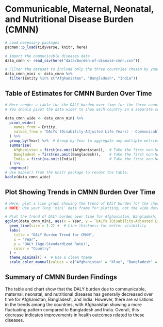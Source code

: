 # Communicable, Maternal, Neonatal, and Nutritional Disease Burden (CMNN)

```r
# Load necessary packages
pacman::p_load(tidyverse, knitr, here)

# Import the communicable diseases data
data_cmnn <- read_csv(here("data/burden-of-disease-cmnn.csv"))
```

```r
# Filter the dataset to include only the three countries chosen by your group. Afghanistan, Bangladesh, and India.
data_cmnn_mini <- data_cmnn %>%
  filter(Entity %in% c("Afghanistan", "Bangladesh", "India"))
```

## Table of Estimates for CMNN Burden Over Time

```r
# Here render a table for the DALY burden over time for the three countries.
# You should pivot the data wider to show each country in a separate column.

data_cmnn_wide <- data_cmnn_mini %>%
  pivot_wider(
    names_from = Entity, 
    values_from = "DALYs (Disability-Adjusted Life Years) - Communicable, maternal, neonatal, and nutritional diseases - Sex: Both - Age: Age-standardized (Rate)"
  ) %>%
  group_by(Year) %>%  # Group by Year to aggregate any multiple entries for the same year
  summarise(
    Afghanistan = first(na.omit(Afghanistan)),  # Take the first non-NA value
    Bangladesh = first(na.omit(Bangladesh)),    # Take the first non-NA value
    India = first(na.omit(India))               # Take the first non-NA value
  ) %>%
  ungroup()
# Use kable() from the knitr package to render the table.
kable(data_cmnn_wide)

```

## Plot Showing Trends in CMNN Burden Over Time

```r
# Here, plot a line graph showing the trend of DALY burden for the chosen countries over time. You can use ggplot2 to create this plot. Each country's line should be a different color.
# NOTE: Use your long 'mini' data frame for plotting, not the wide data used for the table. 

# Plot the trend of DALY burden over time for Afghanistan, Bangladesh, and India
ggplot(data_cmnn_mini, aes(x = Year, y = `DALYs (Disability-Adjusted Life Years) - Communicable, maternal, neonatal, and nutritional diseases - Sex: Both - Age: Age-standardized (Rate)`, color = Entity)) +
  geom_line(size = 1.2) +  # Line thickness for better visibility
  labs(
    title = "DALY Burden Trend for CMNN",
    x = "Year",
    y = "DALY (Age-Standardized Rate)",
    color = "Country"
  ) +
  theme_minimal() +  # Use a clean theme
  scale_color_manual(values = c("Afghanistan" = "blue", "Bangladesh" = "green", "India" = "red"))  # Define specific colors for each country

```

## Summary of CMNN Burden Findings

The table and chart show that the DALY burden due to communicable, maternal, neonatal, and nutritional diseases has generally decreased over time for Afghanistan, Bangladesh, and India. However, there are variations in the trends among the countries, with Afghanistan showing a more fluctuating pattern compared to Bangladesh and India. Overall, this decrease indicates improvements in health outcomes related to these diseases.

